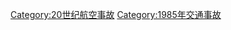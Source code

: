 {{Year by category
|m=1
|c=9
|d=8
|y=5
|cat=航空事故
|sortkey=航空事故
|parent=20世纪航空事故
|subcat=1985年交通事故
}}
[[Category:20世纪航空事故|Category:20世纪航空事故]]
[[Category:1985年交通事故|Category:1985年交通事故]]